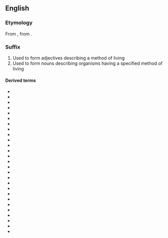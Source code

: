 {{also|biotic}}
==English==

===Etymology===
From {{etyl|grc|en}} {{m|grc|βιωτικός||of life}}, from {{m|grc|βίος||life}}.

===Suffix===
{{en-suffix}}

# Used to form adjectives describing a method of living
# Used to form nouns describing organisms having a specified method of living

====Derived terms====
* {{l|en|abiotic}}
* {{l|en|aerobiotic}}
* {{l|en|anabiotic}}
* {{l|en|anaerobiotic}}
* {{l|en|antibiotic}}
* {{l|en|chronobiotic}}
* {{l|en|cryptobiotic}}
* {{l|en|endobiotic}}
* {{l|en|endosymbiotic}}
* {{l|en|epibiotic}}
* {{l|en|gnotobiotic}}
* {{l|en|halobiotic}}
* {{l|en|kleptobiotic}}
* {{l|en|lestobiotic}}
* {{l|en|lithobiotic}}
* {{l|en|macrobiotic}}
* {{l|en|metabiotic}}
* {{l|en|necrobiotic}}
* {{l|en|parabiotic}}
* {{l|en|parasymbiotic}}
* {{l|en|photobiotic}}
* {{l|en|prebiotic}}
* {{l|en|probiotic}}
* {{l|en|psychobiotic}}
* {{l|en|saprobiotic}}
* {{l|en|symbiotic}}
* {{l|en|xenobiotic}}